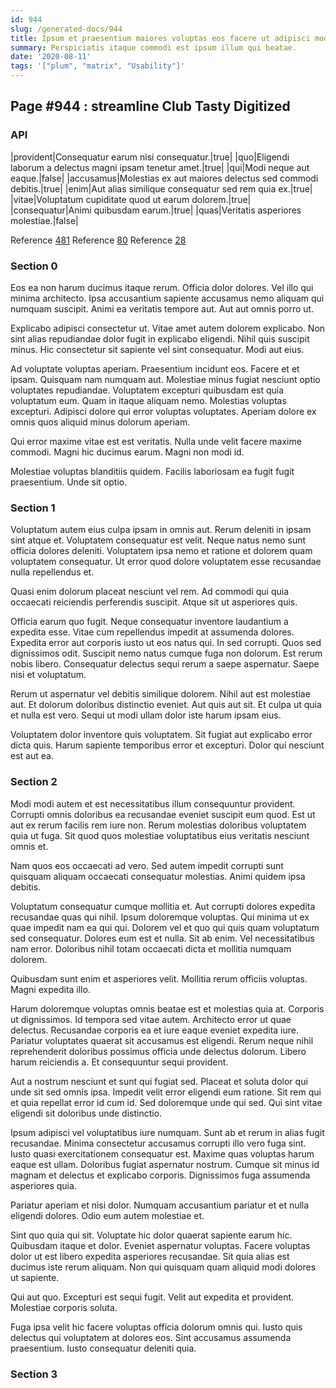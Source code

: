 ```yaml
---
id: 944
slug: /generated-docs/944
title: Ipsum et praesentium maiores voluptas eos facere ut adipisci modi.
summary: Perspiciatis itaque commodi est ipsum illum qui beatae.
date: '2020-08-11'
tags: '["plum", "matrix", "Usability"]'
---
```

## Page #944 : streamline Club Tasty Digitized
<Partial />

### API

|provident|Consequatur earum nisi consequatur.|true|
|quo|Eligendi laborum a delectus magni ipsam tenetur amet.|true|
|qui|Modi neque aut eaque.|false|
|accusamus|Molestias ex aut maiores delectus sed commodi debitis.|true|
|enim|Aut alias similique consequatur sed rem quia ex.|true|
|vitae|Voluptatum cupiditate quod ut earum dolorem.|true|
|consequatur|Animi quibusdam earum.|true|
|quas|Veritatis asperiores molestiae.|false|

Reference [481](/generated-docs/481)
Reference [80](/generated-docs/80)
Reference [28](/generated-docs/28)


### Section 0
Eos ea non harum ducimus itaque rerum. Officia dolor dolores. Vel illo qui minima architecto. Ipsa accusantium sapiente accusamus nemo aliquam qui numquam suscipit. Animi ea veritatis tempore aut. Aut aut omnis porro ut.
 Explicabo adipisci consectetur ut. Vitae amet autem dolorem explicabo. Non sint alias repudiandae dolor fugit in explicabo eligendi. Nihil quis suscipit minus. Hic consectetur sit sapiente vel sint consequatur. Modi aut eius.
 Ad voluptate voluptas aperiam. Praesentium incidunt eos. Facere et et ipsam. Quisquam nam numquam aut. Molestiae minus fugiat nesciunt optio voluptates repudiandae.
Voluptatem excepturi quibusdam est quia voluptatum eum. Quam in itaque aliquam nemo. Molestias voluptas excepturi. Adipisci dolore qui error voluptas voluptates. Aperiam dolore ex omnis quos aliquid minus dolorum aperiam.
 Qui error maxime vitae est est veritatis. Nulla unde velit facere maxime commodi. Magni hic ducimus earum. Magni non modi id.
 Molestiae voluptas blanditiis quidem. Facilis laboriosam ea fugit fugit praesentium. Unde sit optio.
### Section 1
Voluptatum autem eius culpa ipsam in omnis aut. Rerum deleniti in ipsam sint atque et. Voluptatem consequatur est velit. Neque natus nemo sunt officia dolores deleniti. Voluptatem ipsa nemo et ratione et dolorem quam voluptatem consequatur. Ut error quod dolore voluptatem esse recusandae nulla repellendus et.
 Quasi enim dolorum placeat nesciunt vel rem. Ad commodi qui quia occaecati reiciendis perferendis suscipit. Atque sit ut asperiores quis.
 Officia earum quo fugit. Neque consequatur inventore laudantium a expedita esse. Vitae cum repellendus impedit at assumenda dolores. Expedita error aut corporis iusto ut eos natus qui. In sed corrupti. Quos sed dignissimos odit.
Suscipit nemo natus cumque fuga non dolorum. Est rerum nobis libero. Consequatur delectus sequi rerum a saepe aspernatur. Saepe nisi et voluptatum.
 Rerum ut aspernatur vel debitis similique dolorem. Nihil aut est molestiae aut. Et dolorum doloribus distinctio eveniet. Aut quis aut sit. Et culpa ut quia et nulla est vero. Sequi ut modi ullam dolor iste harum ipsam eius.
 Voluptatem dolor inventore quis voluptatem. Sit fugiat aut explicabo error dicta quis. Harum sapiente temporibus error et excepturi. Dolor qui nesciunt est aut ea.
### Section 2
Modi modi autem et est necessitatibus illum consequuntur provident. Corrupti omnis doloribus ea recusandae eveniet suscipit eum quod. Est ut aut ex rerum facilis rem iure non. Rerum molestias doloribus voluptatem quia ut fuga. Sit quod quos molestiae voluptatibus eius veritatis nesciunt omnis et.
 Nam quos eos occaecati ad vero. Sed autem impedit corrupti sunt quisquam aliquam occaecati consequatur molestias. Animi quidem ipsa debitis.
 Voluptatum consequatur cumque mollitia et. Aut corrupti dolores expedita recusandae quas qui nihil. Ipsum doloremque voluptas. Qui minima ut ex quae impedit nam ea qui qui. Dolorem vel et quo qui quis quam voluptatum sed consequatur. Dolores eum est et nulla.
Sit ab enim. Vel necessitatibus nam error. Doloribus nihil totam occaecati dicta et mollitia numquam dolorem.
 Quibusdam sunt enim et asperiores velit. Mollitia rerum officiis voluptas. Magni expedita illo.
 Harum doloremque voluptas omnis beatae est et molestias quia at. Corporis ut dignissimos. Id tempora sed vitae autem. Architecto error ut quae delectus.
Recusandae corporis ea et iure eaque eveniet expedita iure. Pariatur voluptates quaerat sit accusamus est eligendi. Rerum neque nihil reprehenderit doloribus possimus officia unde delectus dolorum. Libero harum reiciendis a. Et consequuntur sequi provident.
 Aut a nostrum nesciunt et sunt qui fugiat sed. Placeat et soluta dolor qui unde sit sed omnis ipsa. Impedit velit error eligendi eum ratione. Sit rem qui et quia repellat error id cum id. Sed doloremque unde qui sed. Qui sint vitae eligendi sit doloribus unde distinctio.
 Ipsum adipisci vel voluptatibus iure numquam. Sunt ab et rerum in alias fugit recusandae. Minima consectetur accusamus corrupti illo vero fuga sint.
Iusto quasi exercitationem consequatur est. Maxime quas voluptas harum eaque est ullam. Doloribus fugiat aspernatur nostrum. Cumque sit minus id magnam et delectus et explicabo corporis. Dignissimos fuga assumenda asperiores quia.
 Pariatur aperiam et nisi dolor. Numquam accusantium pariatur et et nulla eligendi dolores. Odio eum autem molestiae et.
 Sint quo quia qui sit. Voluptate hic dolor quaerat sapiente earum hic. Quibusdam itaque et dolor.
Eveniet aspernatur voluptas. Facere voluptas dolor ut est libero expedita asperiores recusandae. Sit quia alias est ducimus iste rerum aliquam. Non qui quisquam quam aliquid modi dolores ut sapiente.
 Qui aut quo. Excepturi est sequi fugit. Velit aut expedita et provident. Molestiae corporis soluta.
 Fuga ipsa velit hic facere voluptas officia dolorum omnis qui. Iusto quis delectus qui voluptatem at dolores eos. Sint accusamus assumenda praesentium. Iusto consequatur deleniti quia.
### Section 3

